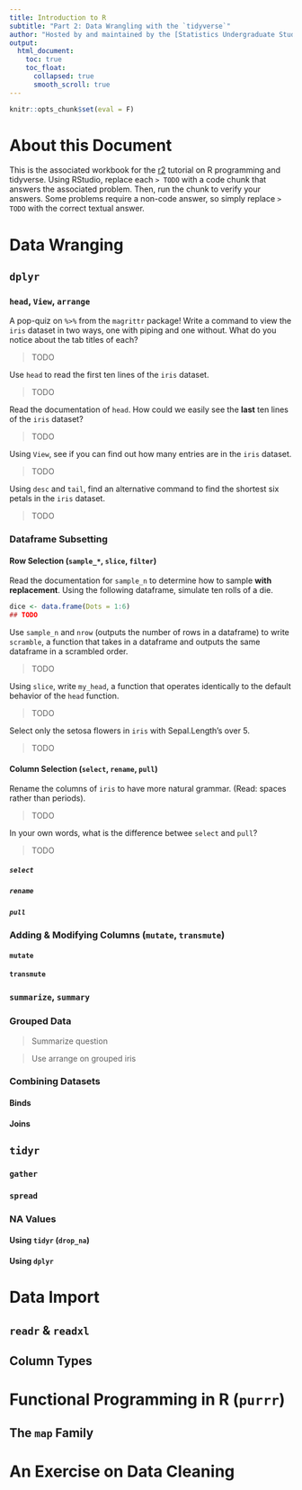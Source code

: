 ```yaml
---
title: Introduction to R
subtitle: "Part 2: Data Wrangling with the `tidyverse`"
author: "Hosted by and maintained by the [Statistics Undergraduate Students Association (SUSA)](https://susa.berkeley.edu). Originally authored by Arun Ramamurthy."
output: 
  html_document:
    toc: true
    toc_float:
      collapsed: true
      smooth_scroll: true
---
```

```r
knitr::opts_chunk$set(eval = F)
```

# About this Document
This is the associated workbook for the [r2](r2.html) tutorial on R programming and tidyverse. Using RStudio, replace each ` > TODO ` with a code chunk that answers the associated problem. Then, run the chunk to verify your answers. Some problems require a non-code answer, so simply replace ` > TODO ` with the correct textual answer.

# Data Wranging

## `dplyr`

### `head`, `View`, `arrange`

A pop-quiz on `%>%` from the `magrittr` package! Write a command to view the `iris` dataset in two ways, one with piping and one without. What do you notice about the tab titles of each?

> TODO

Use `head` to read the first ten lines of the `iris` dataset.

> TODO

Read the documentation of `head`. How could we easily see the **last** ten lines of the `iris` dataset?

> TODO

Using `View`, see if you can find out how many entries are in the `iris` dataset.

> TODO

Using `desc` and `tail`, find an alternative command to find the shortest six petals in the `iris` dataset.

> TODO

### Dataframe Subsetting

#### Row Selection (`sample_*`, `slice`, `filter`)

Read the documentation for `sample_n` to determine how to sample **with replacement**. Using the following dataframe, simulate ten rolls of a die.
```r
dice <- data.frame(Dots = 1:6)
## TODO
```

Use `sample_n` and `nrow` (outputs the number of rows in a dataframe) to write `scramble`, a function that takes in a dataframe and outputs the same dataframe in a scrambled order.

> TODO

Using `slice`, write `my_head`, a function that operates identically to the default behavior of the `head` function.

> TODO

Select only the setosa flowers in `iris` with Sepal.Length's over 5.

> TODO

#### Column Selection (`select`, `rename`, `pull`)

Rename the columns of `iris` to have more natural grammar. (Read: spaces rather than periods). 

> TODO

In your own words, what is the difference betwee `select` and `pull`?

> TODO

##### `select`

##### `rename`

##### `pull`

### Adding & Modifying Columns (`mutate`, `transmute`)

#### `mutate`

#### `transmute`

### `summarize`, `summary`

### Grouped Data

> Summarize question

> Use arrange on grouped iris

### Combining Datasets

#### Binds

#### Joins

## `tidyr`

### `gather`

### `spread`

### NA Values

#### Using `tidyr` (`drop_na`)

#### Using `dplyr`

# Data Import 

## `readr` & `readxl`

## Column Types

# Functional Programming in R (`purrr`)

## The `map` Family

# An Exercise on Data Cleaning

